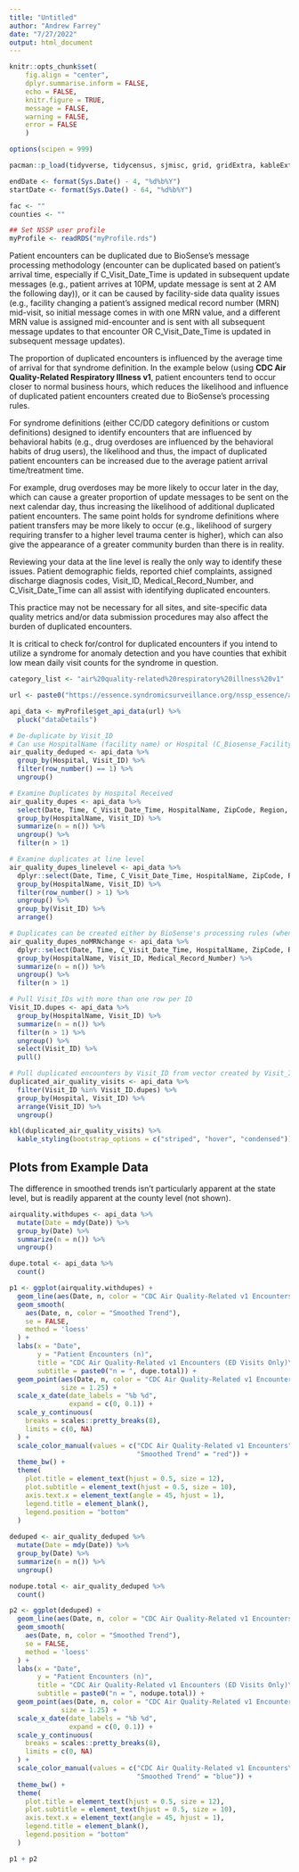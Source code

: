 ```yaml
---
title: "Untitled"
author: "Andrew Farrey"
date: "7/27/2022"
output: html_document
---
```


```{=html}
<style type="text/css">
  .main-container {
    max-width: 1500px;
    margin-left: auto;
    margin-right: auto;
  }
</style>
```

```r
knitr::opts_chunk$set(
	fig.align = "center",
	dplyr.summarise.inform = FALSE,
	echo = FALSE,
	knitr.figure = TRUE,
	message = FALSE,
	warning = FALSE,
	error = FALSE
	)

options(scipen = 999)

pacman::p_load(tidyverse, tidycensus, sjmisc, grid, gridExtra, kableExtra, cowplot, viridisLite, patchwork, Rnssp)
```

```r
endDate <- format(Sys.Date() - 4, "%d%b%Y")
startDate <- format(Sys.Date() - 64, "%d%b%Y")
```

```r
fac <- ""
counties <- ""
```

```r
## Set NSSP user profile
myProfile <- readRDS("myProfile.rds")
```

Patient encounters can be duplicated due to BioSense's message processing methodology (encounter can be duplicated based on patient's arrival time, especially if C_Visit_Date_Time is updated in subsequent update messages (e.g., patient arrives at 10PM, update message is sent at 2 AM the following day)), or it can be caused by facility-side data quality issues (e.g., facility changing a patient's assigned medical record number (MRN) mid-visit, so initial message comes in with one MRN value, and a different MRN value is assigned mid-encounter and is sent with all subsequent message updates to that encounter OR C_Visit_Date_Time is updated in subsequent message updates).

The proportion of duplicated encounters is influenced by the average time of arrival for that syndrome definition. In the example below (using **CDC Air Quality-Related Respiratory Illness v1**, patient encounters tend to occur closer to normal business hours, which reduces the likelihood and influence of duplicated patient encounters created due to BioSense's processing rules.

For syndrome definitions (either CC/DD category definitions or custom definitions) designed to identify encounters that are influenced by behavioral habits (e.g., drug overdoses are influenced by the behavioral habits of drug users), the likelihood and thus, the impact of duplicated patient encounters can be increased due to the average patient arrival time/treatment time. 

For example, drug overdoses may be more likely to occur later in the day, which can cause a greater proportion of update messages to be sent on the next calendar day, thus increasing the likelihood of additional duplicated patient encounters. The same point holds for syndrome definitions where patient transfers may be more likely to occur (e.g., likelihood of surgery requiring transfer to a higher level trauma center is higher), which can also give the appearance of a greater community burden than there is in reality.

Reviewing your data at the line level is really the only way to identify these issues. Patient demographic fields, reported chief complaints, assigned discharge diagnosis codes, Visit_ID, Medical_Record_Number, and C_Visit_Date_Time can all assist with identifying duplicated encounters.

This practice may not be necessary for all sites, and site-specific data quality metrics and/or data submission procedures may also affect the burden of duplicated encounters. 

It is critical to check for/control for duplicated encounters if you intend to utilize a syndrome for anomaly detection and you have counties that exhibit low mean daily visit counts for the syndrome in question. 

```r
category_list <- "air%20quality-related%20respiratory%20illness%20v1"

url <- paste0("https://essence.syndromicsurveillance.org/nssp_essence/api/dataDetails?datasource=va_hosp&startDate=",startDate, "&medicalGroupingSystem=essencesyndromes&userId=2765&endDate=",endDate,"&percentParam=noPercent&site=895&hospFacilityType=emergency%20care&aqtTarget=DataDetails&ccddCategory=",category_list,"&geographySystem=hospital&detector=probrepswitch&timeResolution=daily&hasBeenE=1")

api_data <- myProfile$get_api_data(url) %>%
  pluck("dataDetails")

# De-duplicate by Visit_ID
# Can use HospitalName (facility name) or Hospital (C_Biosense_Facility_ID)
air_quality_deduped <- api_data %>% 
  group_by(Hospital, Visit_ID) %>% 
  filter(row_number() == 1) %>% 
  ungroup()

# Examine Duplicates by Hospital Received
air_quality_dupes <- api_data %>% 
  select(Date, Time, C_Visit_Date_Time, HospitalName, ZipCode, Region, Sex, C_Patient_Age, Ethnicity = c_ethnicity, Race = c_race, Medical_Record_Number, Visit_ID, CCDDParsed) %>% 
  group_by(HospitalName, Visit_ID) %>% 
  summarize(n = n()) %>% 
  ungroup() %>% 
  filter(n > 1)

# Examine duplicates at line level
air_quality_dupes_linelevel <- api_data %>% 
  dplyr::select(Date, Time, C_Visit_Date_Time, HospitalName, ZipCode, Region, Sex, C_Patient_Age, Ethnicity = c_ethnicity, Race = c_race, Medical_Record_Number, Visit_ID, CCDDParsed) %>% 
  group_by(HospitalName, Visit_ID) %>% 
  filter(row_number() > 1) %>% 
  ungroup() %>% 
  group_by(Visit_ID) %>% 
  arrange()

# Duplicates can be created either by BioSense's processing rules (when multiple rows per Visit_ID exist, but Medical_Record_Number field remains the same across both "encounters")
air_quality_dupes_noMRNchange <- api_data %>% 
  dplyr::select(Date, Time, C_Visit_Date_Time, HospitalName, ZipCode, Region, Sex, C_Patient_Age, Ethnicity = c_ethnicity, Race = c_race, Medical_Record_Number, Visit_ID, CCDDParsed) %>% 
  group_by(HospitalName, Visit_ID, Medical_Record_Number) %>%
  summarize(n = n()) %>% 
  ungroup() %>% 
  filter(n > 1)

# Pull Visit_IDs with more than one row per ID
Visit_ID.dupes <- api_data %>% 
  group_by(HospitalName, Visit_ID) %>% 
  summarize(n = n()) %>% 
  filter(n > 1) %>% 
  ungroup() %>% 
  select(Visit_ID) %>% 
  pull()

# Pull duplicated encounters by Visit_ID from vector created by Visit_ID.dupes (duplicated for any reason)
duplicated_air_quality_visits <- api_data %>% 
  filter(Visit_ID %in% Visit_ID.dupes) %>% 
  group_by(Hospital, Visit_ID) %>% 
  arrange(Visit_ID) %>% 
  ungroup()

kbl(duplicated_air_quality_visits) %>% 
  kable_styling(bootstrap_options = c("striped", "hover", "condensed"))
```


## Plots from Example Data

The difference in smoothed trends isn't particularly apparent at the state level, but is readily apparent at the county level (not shown).

```r

airquality.withdupes <- api_data %>% 
  mutate(Date = mdy(Date)) %>% 
  group_by(Date) %>% 
  summarize(n = n()) %>% 
  ungroup()

dupe.total <- api_data %>% 
  count()

p1 <- ggplot(airquality.withdupes) +
  geom_line(aes(Date, n, color = "CDC Air Quality-Related v1 Encounters")) +
  geom_smooth(
    aes(Date, n, color = "Smoothed Trend"),
    se = FALSE,
    method = 'loess'
  ) +
  labs(x = "Date",
       y = "Patient Encounters (n)",
       title = "CDC Air Quality-Related v1 Encounters (ED Visits Only)\nIncluding Duplicated Encounters",
       subtitle = paste0("n = ", dupe.total)) +
  geom_point(aes(Date, n, color = "CDC Air Quality-Related v1 Encounters"),
             size = 1.25) +
  scale_x_date(date_labels = "%b %d",
               expand = c(0, 0.1)) +
  scale_y_continuous(
    breaks = scales::pretty_breaks(8),
    limits = c(0, NA)
  ) +
  scale_color_manual(values = c("CDC Air Quality-Related v1 Encounters" = "Blue",
                                "Smoothed Trend" = "red")) +
  theme_bw() +
  theme(
    plot.title = element_text(hjust = 0.5, size = 12),
    plot.subtitle = element_text(hjust = 0.5, size = 10),
    axis.text.x = element_text(angle = 45, hjust = 1),
    legend.title = element_blank(),
    legend.position = "bottom"
  )
  
deduped <- air_quality_deduped %>% 
  mutate(Date = mdy(Date)) %>% 
  group_by(Date) %>% 
  summarize(n = n()) %>% 
  ungroup()

nodupe.total <- air_quality_deduped %>% 
  count()

p2 <- ggplot(deduped) +
  geom_line(aes(Date, n, color = "CDC Air Quality-Related v1 Encounters\n(no duplicated encounters)")) +
  geom_smooth(
    aes(Date, n, color = "Smoothed Trend"),
    se = FALSE,
    method = 'loess'
  ) +
  labs(x = "Date",
       y = "Patient Encounters (n)",
       title = "CDC Air Quality-Related v1 Encounters (ED Visits Only)\nDuplicated Encounters Removed",
       subtitle = paste0("n = ", nodupe.total)) +
  geom_point(aes(Date, n, color = "CDC Air Quality-Related v1 Encounters\n(no duplicated encounters)"),
             size = 1.25) +
  scale_x_date(date_labels = "%b %d",
               expand = c(0, 0.1)) +
  scale_y_continuous(
    breaks = scales::pretty_breaks(8),
    limits = c(0, NA)
  ) +
  scale_color_manual(values = c("CDC Air Quality-Related v1 Encounters\n(no duplicated encounters)" = "Red",
                                "Smoothed Trend" = "blue")) +
  theme_bw() +
  theme(
    plot.title = element_text(hjust = 0.5, size = 12),
    plot.subtitle = element_text(hjust = 0.5, size = 10),
    axis.text.x = element_text(angle = 45, hjust = 1),
    legend.title = element_blank(),
    legend.position = "bottom"
  )

p1 + p2
```